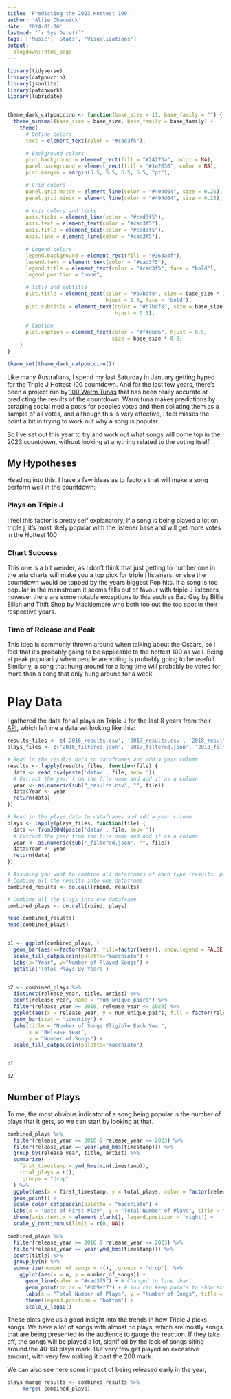 ```yaml
---
title: 'Predicting the 2023 Hottest 100'
author: 'Alfie Chadwick'
date: '2024-01-26'
lastmod: "`r Sys.Date()`"
Tags: ['Music', 'Stats', 'Visualizations']
output:
  blogdown::html_page
---
```



```R


library(tidyverse)
library(catppuccin)
library(jsonlite)
library(patchwork)
library(lubridate)


theme_dark_catppuccino <- function(base_size = 11, base_family = "") {
  theme_minimal(base_size = base_size, base_family = base_family) +
    theme(
      # Define colors
      text = element_text(color = "#cad3f5"),
      
      # Background colors
      plot.background = element_rect(fill = "#24273a", color = NA),
      panel.background = element_rect(fill = "#1e2030", color = NA),
      plot.margin = margin(5.5, 5.5, 5.5, 5.5, "pt"),

      # Grid colors
      panel.grid.major = element_line(color = "#494d64", size = 0.25),
      panel.grid.minor = element_line(color = "#494d64", size = 0.25),
      
      # Axis colors and ticks
      axis.ticks = element_line(color = "#cad3f5"),
      axis.text = element_text(color = "#cad3f5"),
      axis.title = element_text(color = "#cad3f5"),
      axis.line = element_line(color = "#cad3f5"),
      
      # Legend colors
      legend.background = element_rect(fill = "#363a4f"),
      legend.text = element_text(color = "#cad3f5"),
      legend.title = element_text(color = "#cad3f5", face = "bold"),
      legend.position = "none",

      # Title and subtitle
      plot.title = element_text(color = "#b7bdf8", size = base_size * 1.2, 
                                hjust = 0.5, face = "bold"),
      plot.subtitle = element_text(color = "#b7bdf8", size = base_size * 0.9,
                                   hjust = 0.5),
                                   
      # Caption
      plot.caption = element_text(color = "#f4dbd6", hjust = 0.5, 
                                  size = base_size * 0.8)
    )
}

theme_set(theme_dark_catppuccino())

```

Like many Australians, I spend my last Saturday in January getting hyped for the Triple J Hottest 100 countdown. 
And for the last few years, there's been a project run by [100 Warm Tunas](https://100warmtunas.com/) that has been really accurate at predicting the results of the countdown.
Warm tuna makes predictions by scraping social media posts for peoples votes and then collating them as a sample of all votes, and although this is very effective, I feel misses the point a bit in trying to work out why a song is popular.

So I've set out this year to try and work out what songs will come top in the 2023 countdown, without looking at anything related to the voting itself.

## My Hypotheses

Heading into this, I have a few ideas as to factors that will make a song perform well in the countdown:


### Plays on Triple J

I feel this factor is pretty self explanatory, if a song is being played a lot on triple j, it's most likely popular with the listener base and will get more votes in the Hottest 100

### Chart Success

This one is a bit weirder, as I don't think that just getting to number one in the aria charts will make you a top pick for triple j listeners, or else the countdown would be topped by the years biggest Pop hits. If a song is too popular in the mainstream it seems falls out of favour with triple J listeners, however there are some notable exceptions to this such as Bad Guy by Billie Eilish and Thift Shop by Macklemore who both too out the top spot in their respective years.


### Time of Release and Peak

This idea is commonly thrown around when talking about the Oscars, so I feel that it's probably going to be applicable to the hottest 100 as well. Being at peak popularity when people are voting is probably going to be usefull. Similarly, a song that hung around for a long time will probably be voted for more than a song that only hung around for a week.


# Play Data

I gathered the data for all plays on Triple J for the last 8 years from their [API](https://music.abcradio.net.au/api/v1/plays/search.json?limit=100&offset=0&page=0&station=triplej), which left me a data set looking like this:

```R

results_files <- c('2016_results.csv', '2017_results.csv', '2018_results.csv', '2019_results.csv', '2020_results.csv', '2021_results.csv', '2022_results.csv')
plays_files <- c('2016_filtered.json', '2017_filtered.json', '2018_filtered.json', '2019_filtered.json', '2020_filtered.json', '2021_filtered.json', '2022_filtered.json', '2023_filtered.json')

# Read in the results data to dataframes and add a year column
results <- lapply(results_files, function(file) {
  data <- read.csv(paste('data/', file, sep=''))
  # Extract the year from the file name and add it as a column
  year <- as.numeric(sub("_results.csv", "", file))
  data$Year <- year
  return(data)
})

# Read in the plays data to dataframes and add a year column
plays <- lapply(plays_files, function(file) {
  data <- fromJSON(paste('data/', file, sep=''))
  # Extract the year from the file name and add it as a column
  year <- as.numeric(sub("_filtered.json", "", file))
  data$Year <- year
  return(data)
})

# Assuming you want to combine all dataframes of each type (results, plays) into one dataframe
# Combine all the results into one dataframe
combined_results <- do.call(rbind, results)

# Combine all the plays into one dataframe
combined_plays <- do.call(rbind, plays)

head(combined_results)
head(combined_plays)


p1 <- ggplot(combined_plays, ) +
  geom_bar(aes(x=factor(Year), fill=factor(Year)), show.legend = FALSE ) +
  scale_fill_catppuccin(palette="macchiato") +
  labs(x="Year", y="Number of Played Songs") +
  ggtitle('Total Plays By Years')


p2 <- combined_plays %>%
  distinct(release_year, title, artist) %>%
  count(release_year, name = "num_unique_pairs") %>%
  filter(release_year >= 2016, release_year <= 2023) %>%
  ggplot(aes(x = release_year, y = num_unique_pairs, fill = factor(release_year))) +
  geom_bar(stat = "identity") +
  labs(title = "Number of Songs Eligible Each Year",
       x = "Release Year",
       y = "Number of Songs") +
  scale_fill_catppuccin(palette="macchiato") 


p1 

p2
```

## Number of Plays

To me, the most obvious indicator of a song being popular is the number of plays that it gets, so we can start by looking at that.

```R

combined_plays %>%
  filter(release_year >= 2016 & release_year <= 2023) %>%
  filter(release_year == year(ymd_hms(timestamp))) %>%
  group_by(release_year, title, artist) %>%
  summarize(
    first_timestamp = ymd_hms(min(timestamp)),
    total_plays = n(),
    .groups = "drop"
  ) %>%
  ggplot(aes(x = first_timestamp, y = total_plays, color = factor(release_year))) +
  geom_point() +
  scale_color_catppuccin(palette = "macchiato") +
  labs(x = "Date of First Play", y = "Total Number of Plays", title = "Total Number of Plays In Release Year", color = 'Release Year') +
  theme(axis.text.x = element_blank(), legend.position = 'right') +
  scale_y_continuous(limit = c(0, NA))

combined_plays %>%
  filter(release_year >= 2016 & release_year <= 2023) %>%
  filter(release_year == year(ymd_hms(timestamp))) %>%
  count(title) %>%
  group_by(n) %>%
  summarize(number_of_songs = n(), .groups = "drop")  %>%
    ggplot(aes(x = n, y = number_of_songs)) +
      geom_line(color = "#cad3f5") + # Changed to line chart
      geom_point(color = '#bb9af7') + # You can keep points to show exact data spots
      labs(x = "Total Number of Plays", y = "Number of Songs", title = "Line Chart of Songs vs Total Plays by Release Year") +
      theme(legend.position = 'bottom') +
      scale_y_log10()

```

These plots give us a good insight into the trends in how Triple J picks songs. We have a lot of songs with almost no plays, which are mostly songs that are being presented to the audience to gauge the reaction. If they take off, the songs will be played a lot, signified by the lack of songs siting around the 40-60 plays mark. But very few get played an excessive amount, with very few making it past the 200 mark.

We can also see here some impact of being released early in the year, 



```R

plays_marge_results <- combined_results %>%
     merge( combined_plays)

```
